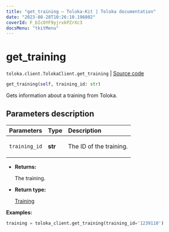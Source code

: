 ```yaml
---
title: "get_training — Toloka-Kit | Toloka documentation"
date: "2023-08-28T10:26:10.196802"
coverId: F_bIcOYF9yjrxkPZrXc3
docsMenu: "tkitMenu"
---
```


# get_training

`toloka.client.TolokaClient.get_training` | [Source code](https://github.com/Toloka/toloka-kit/blob/v1.2.1/src/client/__init__.py#L2072)

```python
get_training(self, training_id: str)
```

Gets information about a training from Toloka.

## Parameters description

| Parameters | Type | Description |
| :----------| :----| :-----------|
`training_id`|**str**|<p>The ID of the training.</p>

* **Returns:**

  The training.

* **Return type:**

  [Training](/docs/toloka-kit/reference/toloka.client.training.Training)

**Examples:**

```python
training = toloka_client.get_training(training_id='1239110')
```